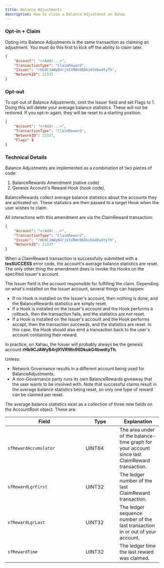 ```yaml
---
title: Balance Adjustments
description: How to claim a Balance Adjustment on Xahau
---
```

### Opt-in + Claim

Opting into Balance Adjustments is the same transaction as claiming an adjustment. You must do this first to kick off the ability to claim later.

```json
{
    "Account": "<rAddr...>",
    "TransactionType": "ClaimReward",
    "Issuer": "rHb9CJAWyB4rj91VRWn96DkukG4bwdtyTh",
    "NetworkID": 21337
}    
```

### Opt-out

To opt-out of Balance Adjustments, omit the Issuer field and set Flags to 1. Doing this will delete your average balance statistics. These will not be restored. If you opt-in again, they will be reset to a starting position.

```json
{
    "Account": "<rAddr...>",
    "TransactionType": "ClaimReward",
    "NetworkID": 21337,
    "Flags" 1
} 
```

### Technical Details

Balance Adjustments are implemented as a combination of two pieces of code:

1. BalanceRewards Amendment (native code)
2. Genesis Account's Reward Hook (hook code).

BalanceRewards collect average balance statistics about the accounts they are activated on. These statistics are then passed to a target Hook when the user wishes to claim.

All interactions with this amendment are via the ClaimReward transaction:

```json
{
    "Account": "<rAddr...>",
    "TransactionType": "ClaimReward",
    "Issuer": "rHb9CJAWyB4rj91VRWn96DkukG4bwdtyTh",
    "NetworkID": 21337
}    
```

When a ClaimReward transaction is successfully submitted with a **tesSUCCESS** error code, the account's average balance statistics are reset. The only other thing the amendment does is invoke the Hooks on the specified Issuer's account.

The _Issuer_ field is the account responsible for fulfilling the claim. Depending on what's installed on the Issuer account, several things can happen:

* If no Hook is installed on the Issuer's account, then nothing is done, and the BalanceRewards statistics are simply reset.
* If a Hook is installed on the Issuer's account and the Hook performs a rollback, then the transaction fails, and the statistics are _not_ reset.
* If a Hook is installed on the Issuer's account and the Hook performs accept, then the transaction succeeds, and the statistics are reset. In this case, the Hook should also emit a transaction back to the user's account containing their reward.

In practice, on Xahau, the Issuer will probably always be the genesis account **rHb9CJAWyB4rj91VRWn96DkukG4bwdtyTh**.

Unless:

* Network Governance results in a different account being used for BalanceAdjustments.
* A non-Governance party runs its own BalanceRewards giveaway that the user wants to be involved with. Note that successful claims result in the average balance statistics being reset, so only one type of reward can be claimed per reset.

The average balance statistics exist as a collection of three new fields on the AccountRoot object. These are:

<table><thead><tr><th width="240">Field</th><th width="95.33333333333331">Type</th><th>Explanation</th></tr></thead><tbody><tr><td><code>sfRewardAccumulator</code></td><td>UINT64</td><td>The area under of the balance-time graph for your account since last ClaimReward transaction.</td></tr><tr><td><code>sfRewardLgrFirst</code></td><td>UINT32</td><td>The ledger number of the last ClaimReward transaction.</td></tr><tr><td><code>sfRewardLgrLast</code></td><td>UINT32</td><td>The ledger sequence number of the last transaction in or out of your account.</td></tr><tr><td><code>sfRewardTime</code></td><td>UINT32</td><td>The ledger time the last reward was claimed.</td></tr></tbody></table>



